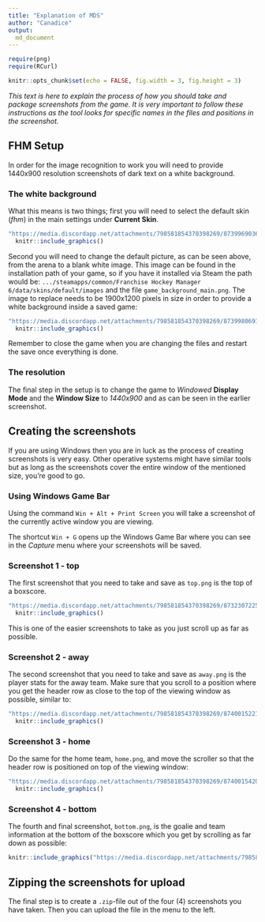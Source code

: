 ```yaml
---
title: "Explanation of MDS"
author: "Canadice"
output:
  md_document
---
```


```r

require(png)
require(RCurl)

knitr::opts_chunk$set(echo = FALSE, fig.width = 3, fig.height = 3)

```

*This text is here to explain the process of how you should take and package screenshots from the game. It is very important to follow these instructions as the tool looks for specific names in the files and positions in the screenshot.*

## FHM Setup
In order for the image recognition to work you will need to provide 1440x900 resolution screenshots of dark text on a white background.

### The white background
What this means is two things; first you will need to select the default skin (*fhm*) in the main settings under **Current Skin**.

```r

"https://media.discordapp.net/attachments/798581854370398269/873996903648473168/unknown.png" %>% 
  knitr::include_graphics()

```

Second you will need to change the default picture, as can be seen above, from the arena to a blank white image. This image can be found in the installation path of your game, so if you have it installed via Steam the path would be: `.../steamapps/common/Franchise Hockey Manager 6/data/skins/default/images` and the file `game_background_main.png`. The image to replace needs to be 1900x1200 pixels in size in order to provide a white background inside a saved game:

```r

"https://media.discordapp.net/attachments/798581854370398269/873998069149073570/unknown.png" %>% 
  knitr::include_graphics()

```

Remember to close the game when you are changing the files and restart the save once everything is done.

### The resolution
The final step in the setup is to change the game to *Windowed* **Display Mode** and the **Window Size** to *1440x900* and as can be seen in the earlier screenshot.

## Creating the screenshots
If you are using Windows then you are in luck as the process of creating screenshots is very easy. Other operative systems might have similar tools but as long as the screenshots cover the entire window of the mentioned size, you're good to go.

### Using Windows Game Bar
Using the command `Win + Alt + Print Screen` you will take a screenshot of the currently active window you are viewing. 

The shortcut `Win + G` opens up the Windows Game Bar where you can see in the *Capture* menu where your screenshots will be saved. 

### Screenshot 1 - top
The first screenshot that you need to take and save as `top.png` is the top of a boxscore.

```r

"https://media.discordapp.net/attachments/798581854370398269/873230722519932958/unknown.png" %>% 
  knitr::include_graphics()

```

This is one of the easier screenshots to take as you just scroll up as far as possible.

### Screenshot 2 - away
The second screenshot that you need to take and save as `away.png` is the player stats for the away team. Make sure that you scroll to a position where you get the header row as close to the top of the viewing window as possible, similar to:

```r

"https://media.discordapp.net/attachments/798581854370398269/874001522126635048/away.png" %>% 
  knitr::include_graphics()

```

### Screenshot 3 - home
Do the same for the home team, `home.png`, and move the scroller so that the header row is positioned on top of the viewing window:

```r

"https://media.discordapp.net/attachments/798581854370398269/874001542099914842/home.png" %>% 
  knitr::include_graphics()

```

### Screenshot 4 - bottom
The fourth and final screenshot, `bottom.png`, is the goalie and team information at the bottom of the boxscore which you get by scrolling as far down as possible:

```r

knitr::include_graphics("https://media.discordapp.net/attachments/798581854370398269/874001555672686612/bottom.png")

```

## Zipping the screenshots for upload
The final step is to create a `.zip`-file out of the four (4) screenshots you have taken. Then you can upload the file in the menu to the left.



